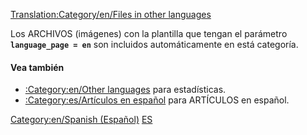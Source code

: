 [[Translation:Category/en/Files in other languages]]

{{en/Bilingual box| Es
| En esta página aparece un índice de los diferentes '''archivos (imágenes) en español''' en la wiki de OpenTTD.
| ''This page provides an index for a wide range of '''files (images) in Spanish''' in OpenTTD Wiki.''}}

Los ARCHIVOS (imágenes) con la plantilla {{en/s|Other_languages_files}} que tengan el parámetro '''<code>language_page = en </code>''' son incluidos automáticamente en está categoría.

====Vea también====
*[[:Category:en/Other languages]] para estadísticas.
*[[:Category:es/Artículos en español]] para ARTÍCULOS en español.

[[Category:en/Spanish (Español)]][[Category:en/Files in other languages|ES]]